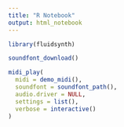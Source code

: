 ```yaml
---
title: "R Notebook"
output: html_notebook
---
```


```r
library(fluidsynth)
```

```r
soundfont_download()
```



```r
midi_play(
  midi = demo_midi(),
  soundfont = soundfont_path(),
  audio.driver = NULL,
  settings = list(),
  verbose = interactive()
)
```


